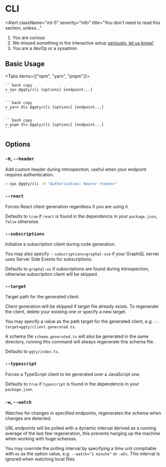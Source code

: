 
# CLI

<Alert
  className="mt-5"
  severity="info"
  title="You don't need to read this section, unless..."
  >

1. You are curious
1. We missed something in the interactive setup [seriously, let us know!](https://github.com/gqty-dev/gqty/issues/new)
1. You are a devOp or a sysadmin

</Alert>

## Basic Usage

<Tabs items={["npm", "yarn", "pnpm"]}>
  <Tab>

    ```bash copy
    > npx @gqty/cli [options] [endpoint...]
    ```

  </Tab>
  <Tab>

    ```bash copy
    > yarn dlx @gqty/cli [options] [endpoint...]
    ```

  </Tab>

  <Tab>

    ```bash copy
    > pnpm dlx @gqty/cli [options] [endpoint...]
    ```

  </Tab>
</Tabs>

## Options

### `-H`, `--header`

Add custom header during introspection, useful when your endpoint requires authentication.

```bash copy
> npx @gqty/cli -H "Authorization: Bearer <token>"
```

### `--react`

Forces React client generation regardless if you are using it.

Defaults to `true` if `react` is found in the dependencis in your `package.json`,
`false` otherwise.

### `--subscriptions`

Initialize a subscription client during code generation.

You may also specify `--subscriptions=graphql-sse` if your GraphQL server uses
Server Side Events for subscriptions.

Defaults to `graphql-ws` if subscriptions are found during introspection,
otherwise subscription client will be skipped.

### `--target`

Target path for the generated client.

Client generation will be skipped if target file already exists. To regenerate
the client, delete your existing one or specify a new target.

You may specify a value as the path target for the generated client, e.g.
`--target=gqty/client.generated.ts`.

A schema file `schema.generated.ts` will also be generated in the same
directory, running this command will always regenerate this schema file.

Defaults to `gqty/index.ts`.

### `--typescript`

Forces a TypeScript client to be generated over a JavaScript one.

Defaults to `true` if `typescript` is found in the dependencis in your
`package.json`.

### `-w`, `--watch`

Watches for changes in specified endpoints, regenerates the schema when changes
are detected.

URL endpoints will be polled with a dynamic interval derived as a running
average of the last few regeneration, this prevents hanging up the machine when
working with huge schemas.

You may override the polling interval by specifying a time unit comptiable with
`ms` as the option value, e.g. `--watch="1 minute"` or `-w5s`. This interval is
ignored when watching local files.
